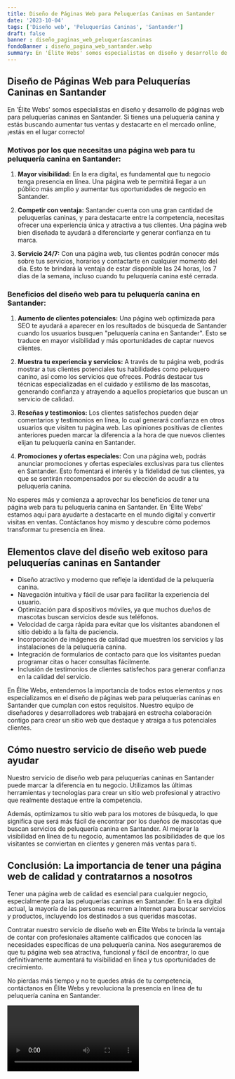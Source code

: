```yaml
---
title: Diseño de Páginas Web para Peluquerías Caninas en Santander
date: '2023-10-04'
tags: ['Diseño web', 'Peluquerías Caninas', 'Santander']
draft: false
banner : diseño_paginas_web_peluqueríascaninas
fondoBanner : diseño_pagina_web_santander.webp
summary: En 'Élite Webs' somos especialistas en diseño y desarrollo de páginas web para peluquerías caninas en Santander. Si tienes una peluquería canina y estás buscando aumentar tus ventas y destacarte en el mercado online, ¡estás en el lugar correcto!
---
```


## Diseño de Páginas Web para Peluquerías Caninas en Santander

En 'Élite Webs' somos especialistas en diseño y desarrollo de páginas web para peluquerías caninas en Santander. Si tienes una peluquería canina y estás buscando aumentar tus ventas y destacarte en el mercado online, ¡estás en el lugar correcto!

### Motivos por los que necesitas una página web para tu peluquería canina en Santander:

1. **Mayor visibilidad:** En la era digital, es fundamental que tu negocio tenga presencia en línea. Una página web te permitirá llegar a un público más amplio y aumentar tus oportunidades de negocio en Santander.

2. **Competir con ventaja:** Santander cuenta con una gran cantidad de peluquerías caninas, y para destacarte entre la competencia, necesitas ofrecer una experiencia única y atractiva a tus clientes. Una página web bien diseñada te ayudará a diferenciarte y generar confianza en tu marca.

3. **Servicio 24/7:** Con una página web, tus clientes podrán conocer más sobre tus servicios, horarios y contactarte en cualquier momento del día. Esto te brindará la ventaja de estar disponible las 24 horas, los 7 días de la semana, incluso cuando tu peluquería canina esté cerrada.

### Beneficios del diseño web para tu peluquería canina en Santander:

1. **Aumento de clientes potenciales:** Una página web optimizada para SEO te ayudará a aparecer en los resultados de búsqueda de Santander cuando los usuarios busquen "peluquería canina en Santander". Esto se traduce en mayor visibilidad y más oportunidades de captar nuevos clientes.

2. **Muestra tu experiencia y servicios:** A través de tu página web, podrás mostrar a tus clientes potenciales tus habilidades como peluquero canino, así como los servicios que ofreces. Podrás destacar tus técnicas especializadas en el cuidado y estilismo de las mascotas, generando confianza y atrayendo a aquellos propietarios que buscan un servicio de calidad.

3. **Reseñas y testimonios:** Los clientes satisfechos pueden dejar comentarios y testimonios en línea, lo cual generará confianza en otros usuarios que visiten tu página web. Las opiniones positivas de clientes anteriores pueden marcar la diferencia a la hora de que nuevos clientes elijan tu peluquería canina en Santander.

4. **Promociones y ofertas especiales:** Con una página web, podrás anunciar promociones y ofertas especiales exclusivas para tus clientes en Santander. Esto fomentará el interés y la fidelidad de tus clientes, ya que se sentirán recompensados por su elección de acudir a tu peluquería canina.

No esperes más y comienza a aprovechar los beneficios de tener una página web para tu peluquería canina en Santander. En 'Élite Webs' estamos aquí para ayudarte a destacarte en el mundo digital y convertir visitas en ventas. Contáctanos hoy mismo y descubre cómo podemos transformar tu presencia en línea.

<GifSeo />

<Cta />

## Elementos clave del diseño web exitoso para peluquerías caninas en Santander

- Diseño atractivo y moderno que refleje la identidad de la peluquería canina.
- Navegación intuitiva y fácil de usar para facilitar la experiencia del usuario.
- Optimización para dispositivos móviles, ya que muchos dueños de mascotas buscan servicios desde sus teléfonos.
- Velocidad de carga rápida para evitar que los visitantes abandonen el sitio debido a la falta de paciencia.
- Incorporación de imágenes de calidad que muestren los servicios y las instalaciones de la peluquería canina.
- Integración de formularios de contacto para que los visitantes puedan programar citas o hacer consultas fácilmente.
- Inclusión de testimonios de clientes satisfechos para generar confianza en la calidad del servicio.

En Élite Webs, entendemos la importancia de todos estos elementos y nos especializamos en el diseño de páginas web para peluquerías caninas en Santander que cumplan con estos requisitos. Nuestro equipo de diseñadores y desarrolladores web trabajará en estrecha colaboración contigo para crear un sitio web que destaque y atraiga a tus potenciales clientes.

## Cómo nuestro servicio de diseño web puede ayudar

Nuestro servicio de diseño web para peluquerías caninas en Santander puede marcar la diferencia en tu negocio. Utilizamos las últimas herramientas y tecnologías para crear un sitio web profesional y atractivo que realmente destaque entre la competencia.

Además, optimizamos tu sitio web para los motores de búsqueda, lo que significa que será más fácil de encontrar por los dueños de mascotas que buscan servicios de peluquería canina en Santander. Al mejorar la visibilidad en línea de tu negocio, aumentamos las posibilidades de que los visitantes se conviertan en clientes y generen más ventas para ti.

## Conclusión: La importancia de tener una página web de calidad y contratarnos a nosotros

Tener una página web de calidad es esencial para cualquier negocio, especialmente para las peluquerías caninas en Santander. En la era digital actual, la mayoría de las personas recurren a Internet para buscar servicios y productos, incluyendo los destinados a sus queridas mascotas.

Contratar nuestro servicio de diseño web en Élite Webs te brinda la ventaja de contar con profesionales altamente calificados que conocen las necesidades específicas de una peluquería canina. Nos aseguraremos de que tu página web sea atractiva, funcional y fácil de encontrar, lo que definitivamente aumentará tu visibilidad en línea y tus oportunidades de crecimiento.

No pierdas más tiempo y no te quedes atrás de tu competencia, contáctanos en Élite Webs y revoluciona la presencia en línea de tu peluquería canina en Santander.

<Video />

<CtaBot job='Peluquerías Caninas' city='Santander'/>

<Gmaps query='Santander+españa+maps' />